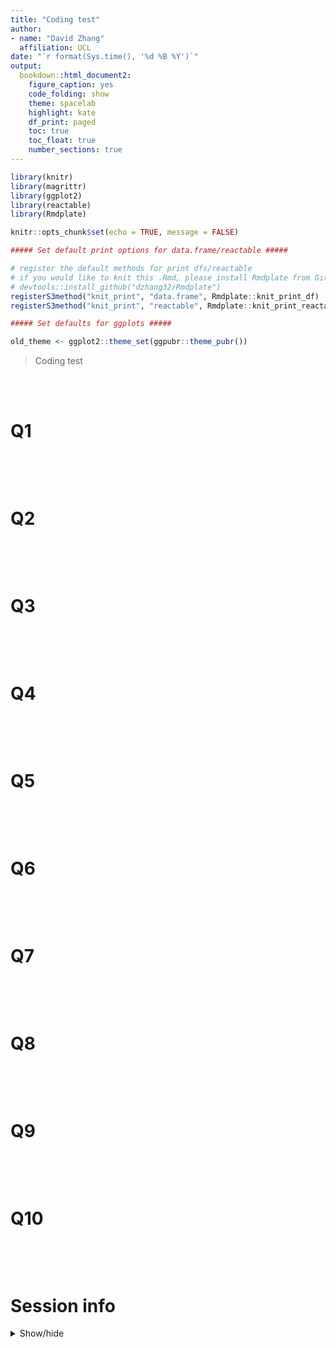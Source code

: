 ```yaml
---
title: "Coding test"
author: 
- name: "David Zhang"
  affiliation: UCL
date: "`r format(Sys.time(), '%d %B %Y')`"
output: 
  bookdown::html_document2:
    figure_caption: yes
    code_folding: show
    theme: spacelab
    highlight: kate
    df_print: paged
    toc: true
    toc_float: true
    number_sections: true
---
```


```r

library(knitr)
library(magrittr)
library(ggplot2)
library(reactable)
library(Rmdplate)

knitr::opts_chunk$set(echo = TRUE, message = FALSE)

##### Set default print options for data.frame/reactable #####

# register the default methods for print dfs/reactable
# if you would like to knit this .Rmd, please install Rmdplate from GitHub via
# devtools::install_github("dzhang32/Rmdplate")
registerS3method("knit_print", "data.frame", Rmdplate::knit_print_df)
registerS3method("knit_print", "reactable", Rmdplate::knit_print_reactable)

##### Set defaults for ggplots #####

old_theme <- ggplot2::theme_set(ggpubr::theme_pubr())

```

> Coding test

<br><br>

# Q1


```r

```

<br><br>

# Q2

```r

```


<br><br>

# Q3

```r

```

<br><br>

# Q4

```r

```

<br><br>

# Q5

```r

```

<br><br>

# Q6

```r

```

<br><br>

# Q7

```r

```

<br><br>

# Q8

```r

```

<br><br>

# Q9

```r

```

<br><br>

# Q10

```r

```

<br><br>

# Session info

<details>
  <summary>Show/hide</summary>
```r

library("sessioninfo")

options(width = 120)

session_info()
```
</details> 
